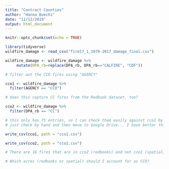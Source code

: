```yaml
---
title: "Contract Counties"
author: "Hanna Buechi"
date: "11/12/2019"
output: html_document
---
```


```r
knitr::opts_chunk$set(echo = TRUE)
```

```r

library(tidyverse)
wildfire_damage <- read_csv("fire17_1_1979-2017_damage_final.csv")

wildfire_damage <- wildfire_damage %>%
     mutate(DPA_rb=replace(DPA_rb, DPA_rb=="CALFIRE", "CDF"))

```

```r

# filter out the CCO fires using "AGENCY"

cco1 <- wildfire_damage %>% 
  filter(AGENCY == "CCO")

# does this capture CC fires from the Redbook dataset, too?

cco2 <- wildfire_damage %>% 
  filter(DPA_rb == "CC") 

# this only has 75 entries, so I can check them easily against cco1 by hand (or by OID)
# just check by hand and then move to Google Drive... I have better things to do with my time than figure it out in R right now...

write_csv(cco1, path = "cco1.csv")

write_csv(cco2, path = "cco2.csv")

# There are 16 fires that are in cco2 (redbooks) and not cco1 (spatial)

# Which acres (redbooks or spatial) should I account for as CCO?

```

